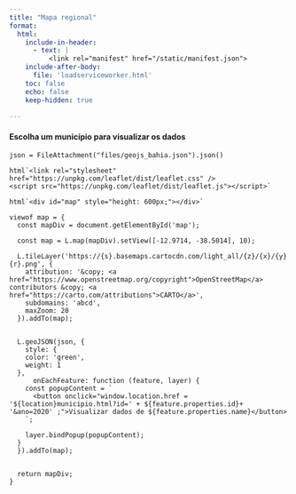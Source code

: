 ```yaml
---
title: "Mapa regional"
format:
  html:
    include-in-header:
      - text: |
          <link rel="manifest" href="/static/manifest.json">
    include-after-body: 
      file: 'loadserviceworker.html'
    toc: false
    echo: false
    keep-hidden: true
    
---
```


#### Escolha um município para visualizar os dados

::: {.card}

```ojs

json = FileAttachment("files/geojs_bahia.json").json()

html`<link rel="stylesheet" href="https://unpkg.com/leaflet/dist/leaflet.css" />
<script src="https://unpkg.com/leaflet/dist/leaflet.js"></script>`

html`<div id="map" style="height: 600px;"></div>`

viewof map = {
  const mapDiv = document.getElementById('map');
  
  const map = L.map(mapDiv).setView([-12.9714, -38.5014], 10);

  L.tileLayer('https://{s}.basemaps.cartocdn.com/light_all/{z}/{x}/{y}{r}.png', {
	attribution: '&copy; <a href="https://www.openstreetmap.org/copyright">OpenStreetMap</a> contributors &copy; <a href="https://carto.com/attributions">CARTO</a>',
	subdomains: 'abcd',
	maxZoom: 20
  }).addTo(map);

  
  L.geoJSON(json, {
    style: {
    color: 'green', 
    weight: 1 
  },
      onEachFeature: function (feature, layer) {
    const popupContent = `
      <button onclick="window.location.href = '${location}municipio.html?id=' + ${feature.properties.id}+ '&ano=2020' ;">Visualizar dados de ${feature.properties.name}</button>
    `;
     
    layer.bindPopup(popupContent);
  }
  }).addTo(map);


  return mapDiv;
}
```
:::